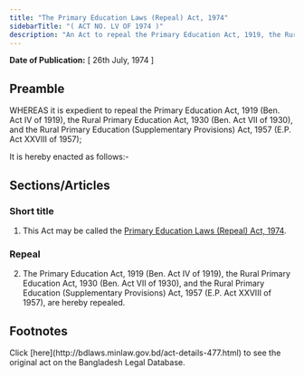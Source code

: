 ```yaml
---
title: "The Primary Education Laws (Repeal) Act, 1974"
sidebarTitle: "( ACT NO. LV OF 1974 )"
description: "An Act to repeal the Primary Education Act, 1919, the Rural Primary Education Act, 1930 and the Rural Primary Education (Supplementary Provisions) Act, 1957."
---
```


**Date of Publication:** [ 26th July, 1974 ]

## Preamble

WHEREAS it is expedient to repeal the Primary Education Act, 1919 (Ben. Act IV of 1919), the Rural Primary Education Act, 1930 (Ben. Act VII of 1930), and the Rural Primary Education (Supplementary Provisions) Act, 1957 (E.P. Act XXVIII of 1957);

It is hereby enacted as follows:-

## Sections/Articles

### Short title

1. This Act may be called the [Primary Education Laws (Repeal) Act, 1974](/act-477.html "Primary Education Laws (Repeal) Act, 1974").

### Repeal

2. The Primary Education Act, 1919 (Ben. Act IV of 1919), the Rural Primary Education Act, 1930 (Ben. Act VII of 1930), and the Rural Primary Education (Supplementary Provisions) Act, 1957 (E.P. Act XXVIII of 1957), are hereby repealed.

## Footnotes

<Note>
  Click [here](http://bdlaws.minlaw.gov.bd/act-details-477.html) to see the original act on the Bangladesh Legal Database.
</Note>
